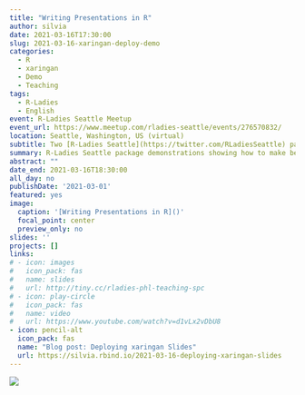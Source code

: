 ```yaml
---
title: "Writing Presentations in R"
author: silvia
date: 2021-03-16T17:30:00
slug: 2021-03-16-xaringan-deploy-demo
categories:
  - R
  - xaringan
  - Demo
  - Teaching
tags:
  - R-Ladies
  - English
event: R-Ladies Seattle Meetup
event_url: https://www.meetup.com/rladies-seattle/events/276570832/
location: Seattle, Washington, US (virtual)
subtitle: Two [R-Ladies Seattle](https://twitter.com/RLadiesSeattle) package demonstrations showing how to make beautiful slides with xaringan and how to deploy them.
summary: R-Ladies Seattle package demonstrations showing how to make beautiful slides with xaringan and how to deploy them.
abstract: ""
date_end: 2021-03-16T18:30:00
all_day: no
publishDate: '2021-03-01'
featured: yes
image:
  caption: '[Writing Presentations in R]()'
  focal_point: center
  preview_only: no
slides: ''
projects: []
links:
# - icon: images
#   icon_pack: fas
#   name: slides
#   url: http://tiny.cc/rladies-phl-teaching-spc
# - icon: play-circle
#   icon_pack: fas
#   name: video
#   url: https://www.youtube.com/watch?v=d1vLx2vDbU8
- icon: pencil-alt
  icon_pack: fas
  name: "Blog post: Deploying xaringan Slides"
  url: https://silvia.rbind.io/2021-03-16-deploying-xaringan-slides
---
```


![](rladies-seattle.png)
